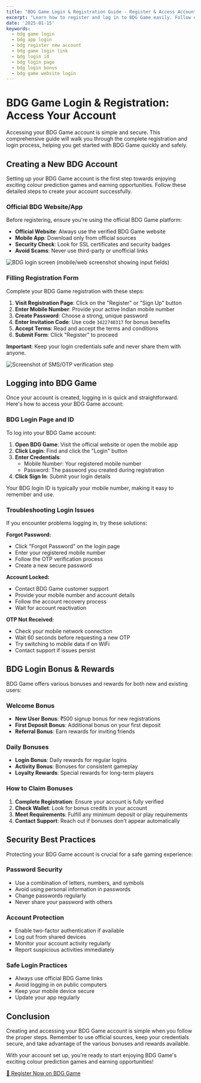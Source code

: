 ```yaml
---
title: "BDG Game Login & Registration Guide - Register & Access Account"
excerpt: "Learn how to register and log in to BDG Game easily. Follow our step-by-step guide to set up your account and start playing BDG color prediction games."
date: '2025-01-15'
keywords:
  - bdg game login
  - bdg app login
  - bdg register new account
  - bdg game login link
  - bdg login id
  - bdg login page
  - bdg login bonus
  - bdg game website login
---
```


# BDG Game Login & Registration: Access Your Account

Accessing your BDG Game account is simple and secure. This comprehensive guide will walk you through the complete registration and login process, helping you get started with BDG Game quickly and safely.

## Creating a New BDG Account

Setting up your BDG Game account is the first step towards enjoying exciting colour prediction games and earning opportunities. Follow these detailed steps to create your account successfully.

### Official BDG Website/App

Before registering, ensure you're using the official BDG Game platform:

- **Official Website**: Always use the verified BDG Game website
- **Mobile App**: Download only from official sources
- **Security Check**: Look for SSL certificates and security badges
- **Avoid Scams**: Never use third-party or unofficial links

![BDG login screen (mobile/web screenshot showing input fields)](/placeholder-bdg-login-screen.jpg)

### Filling Registration Form

Complete your BDG Game registration with these steps:

1. **Visit Registration Page**: Click on the "Register" or "Sign Up" button
2. **Enter Mobile Number**: Provide your active Indian mobile number
3. **Create Password**: Choose a strong, unique password
4. **Enter Invitation Code**: Use code `3422740317` for bonus benefits
5. **Accept Terms**: Read and accept the terms and conditions
6. **Submit Form**: Click "Register" to proceed

**Important**: Keep your login credentials safe and never share them with anyone.

![Screenshot of SMS/OTP verification step](/placeholder-otp-verification.jpg)

## Logging into BDG Game

Once your account is created, logging in is quick and straightforward. Here's how to access your BDG Game account:

### BDG Login Page and ID

To log into your BDG Game account:

1. **Open BDG Game**: Visit the official website or open the mobile app
2. **Click Login**: Find and click the "Login" button
3. **Enter Credentials**: 
   - Mobile Number: Your registered mobile number
   - Password: The password you created during registration
4. **Click Sign In**: Submit your login details

Your BDG login ID is typically your mobile number, making it easy to remember and use.

### Troubleshooting Login Issues

If you encounter problems logging in, try these solutions:

**Forgot Password:**
- Click "Forgot Password" on the login page
- Enter your registered mobile number
- Follow the OTP verification process
- Create a new secure password

**Account Locked:**
- Contact BDG Game customer support
- Provide your mobile number and account details
- Follow the account recovery process
- Wait for account reactivation

**OTP Not Received:**
- Check your mobile network connection
- Wait 60 seconds before requesting a new OTP
- Try switching to mobile data if on WiFi
- Contact support if issues persist

## BDG Login Bonus & Rewards

BDG Game offers various bonuses and rewards for both new and existing users:

### Welcome Bonus
- **New User Bonus**: ₹500 signup bonus for new registrations
- **First Deposit Bonus**: Additional bonus on your first deposit
- **Referral Bonus**: Earn rewards for inviting friends

### Daily Bonuses
- **Login Bonus**: Daily rewards for regular logins
- **Activity Bonus**: Bonuses for consistent gameplay
- **Loyalty Rewards**: Special rewards for long-term players

### How to Claim Bonuses
1. **Complete Registration**: Ensure your account is fully verified
2. **Check Wallet**: Look for bonus credits in your account
3. **Meet Requirements**: Fulfill any minimum deposit or play requirements
4. **Contact Support**: Reach out if bonuses don't appear automatically

## Security Best Practices

Protecting your BDG Game account is crucial for a safe gaming experience:

### Password Security
- Use a combination of letters, numbers, and symbols
- Avoid using personal information in passwords
- Change passwords regularly
- Never share your password with others

### Account Protection
- Enable two-factor authentication if available
- Log out from shared devices
- Monitor your account activity regularly
- Report suspicious activities immediately

### Safe Login Practices
- Always use official BDG Game links
- Avoid logging in on public computers
- Keep your mobile device secure
- Update your app regularly

## Conclusion

Creating and accessing your BDG Game account is simple when you follow the proper steps. Remember to use official sources, keep your credentials secure, and take advantage of the various bonuses and rewards available.

With your account set up, you're ready to start enjoying BDG Game's exciting colour prediction games and earning opportunities!

<div className="mt-8 text-center">
  <a 
    href="https://bdgwina.co/#/register?invitationCode=3422740317" 
    target="_blank" 
    rel="nofollow noopener"
    className="inline-flex items-center justify-center px-8 py-4 bg-gradient-to-r from-gold-500 to-gold-600 hover:from-gold-600 hover:to-gold-700 text-white font-bold rounded-lg shadow-lg transform hover:scale-105 transition-all duration-300"
    style={{
      background: 'linear-gradient(135deg, #D4AF37 0%, #F59E0B 50%, #D4AF37 100%)',
      backgroundSize: '200% 100%',
      animation: 'shimmer 2s infinite',
      boxShadow: '0 6px 20px rgba(212, 175, 55, 0.4)'
    }}
  >
    <span className="mr-2">🎁</span>
    Register Now on BDG Game
  </a>
</div>
